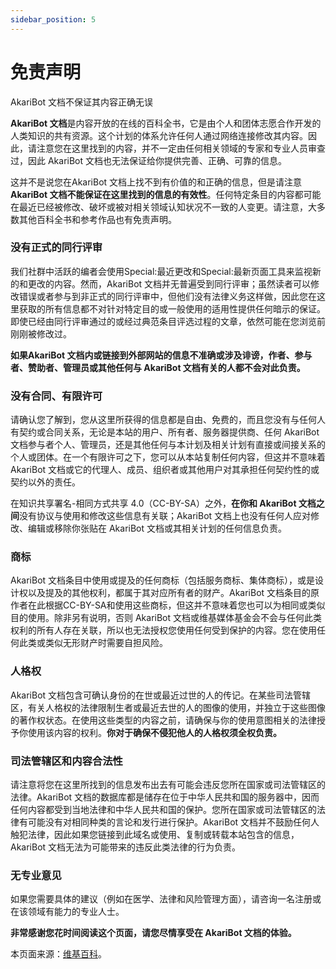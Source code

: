 ```yaml
---
sidebar_position: 5
---
```


# 免责声明

AkariBot 文档不保证其内容正确无误

**AkariBot 文档**是内容开放的在线的百科全书，它是由个人和团体志愿合作开发的人类知识的共有资源。这个计划的体系允许任何人通过网络连接修改其内容。因此，请注意您在这里找到的内容，并不一定由任何相关领域的专家和专业人员审查过，因此 AkariBot 文档也无法保证给你提供完善、正确、可靠的信息。

这并不是说您在AkariBot 文档上找不到有价值的和正确的信息，但是请注意 **AkariBot 文档不能保证在这里找到的信息的有效性**。任何特定条目的内容都可能在最近已经被修改、破坏或被对相关领域认知状况不一致的人变更。请注意，大多数其他百科全书和参考作品也有免责声明。

### 没有正式的同行评审

我们社群中活跃的编者会使用Special:最近更改和Special:最新页面工具来监视新的和更改的内容。然而，AkariBot 文档并无普遍受到同行评审；虽然读者可以修改错误或者参与到非正式的同行评审中，但他们没有法律义务这样做，因此您在这里获取的所有信息都不对针对特定目的或一般使用的适用性提供任何暗示的保证。即使已经由同行评审通过的或经过典范条目评选过程的文章，依然可能在您浏览前刚刚被修改过。

**如果AkariBot 文档内或链接到外部网站的信息不准确或涉及诽谤，作者、参与者、赞助者、管理员或其他任何与 AkariBot 文档有关的人都不会对此负责。**

### 没有合同、有限许可

请确认您了解到，您从这里所获得的信息都是自由、免费的，而且您没有与任何人有契约或合同关系，无论是本站的用户、所有者、服务器提供商、任何 AkariBot 文档参与者个人、管理员，还是其他任何与本计划及相关计划有直接或间接关系的个人或团体。在一个有限许可之下，您可以从本站复制任何内容，但这并不意味着 AkariBot 文档或它的代理人、成员、组织者或其他用户对其承担任何契约性的或契约以外的责任。

在知识共享署名-相同方式共享 4.0（CC-BY-SA）之外，**在你和 AkariBot 文档之间**没有协议与使用和修改这些信息有关联；AkariBot 文档上也没有任何人应对修改、编辑或移除你张贴在 AkariBot 文档或其相关计划的任何信息负责。

### 商标

AkariBot 文档条目中使用或提及的任何商标（包括服务商标、集体商标），或是设计权以及提及的其他权利，都属于其对应所有者的财产。AkariBot 文档条目的原作者在此根据CC-BY-SA和使用这些商标，但这并不意味着您也可以为相同或类似目的使用。除非另有说明，否则 AkariBot 文档或维基媒体基金会不会与任何此类权利的所有人存在关联，所以也无法授权您使用任何受到保护的内容。您在使用任何此类或类似无形财产时需要自担风险。

### 人格权

AkariBot 文档包含可确认身份的在世或最近过世的人的传记。在某些司法管辖区，有关人格权的法律限制生者或最近去世的人的图像的使用，并独立于这些图像的著作权状态。在使用这些类型的内容之前，请确保与你的使用意图相关的法律授予你使用该内容的权利。**你对于确保不侵犯他人的人格权须全权负责。**

### 司法管辖区和内容合法性

请注意将您在这里所找到的信息发布出去有可能会违反您所在国家或司法管辖区的法律。AkariBot 文档的数据库都是储存在位于中华人民共和国的服务器中，因而任何内容都受到当地法律和中华人民共和国的保护。您所在国家或司法管辖区的法律有可能没有对相同种类的言论和发行进行保护。AkariBot 文档并不鼓励任何人触犯法律，因此如果您链接到此域名或使用、复制或转载本站包含的信息，AkariBot 文档无法为可能带来的违反此类法律的行为负责。

### 无专业意见

如果您需要具体的建议（例如在医学、法律和风险管理方面），请咨询一名注册或在该领域有能力的专业人士。

**非常感谢您花时间阅读这个页面，请您尽情享受在 AkariBot 文档的体验。**

本页面来源：[维基百科](https://en.wikipedia.org/wiki/zh:Wikipedia:免责声明)。

